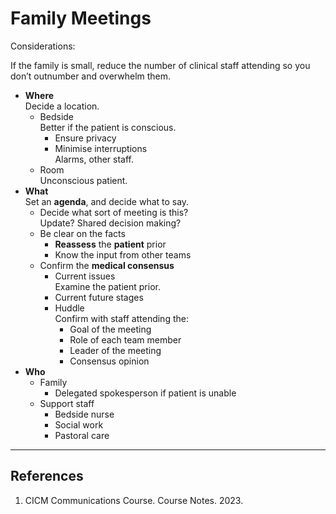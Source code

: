 # Family Meetings

Considerations:

:::column-margin
If the family is small, reduce the number of clinical staff attending so you don't outnumber and overwhelm them.
:::

* **Where**\
Decide a location.
	* Bedside\
	Better if the patient is conscious.
		* Ensure privacy
		* Minimise interruptions\
		Alarms, other staff.
	* Room\
	Unconscious patient.
* **What**\
Set an **agenda**, and decide what to say.
	* Decide what sort of meeting is this?\
	Update? Shared decision making?
	* Be clear on the facts
		* **Reassess** the **patient** prior
		* Know the input from other teams
	* Confirm the **medical consensus**
		* Current issues\
		Examine the patient prior.
		* Current future stages
		* Huddle\
		Confirm with staff attending the:
			* Goal of the meeting
			* Role of each team member
			* Leader of the meeting
			* Consensus opinion
* **Who**
	* Family
		* Delegated spokesperson if patient is unable
	* Support staff
		* Bedside nurse
		* Social work
		* Pastoral care

---

## References

1. CICM Communications Course. Course Notes. 2023.